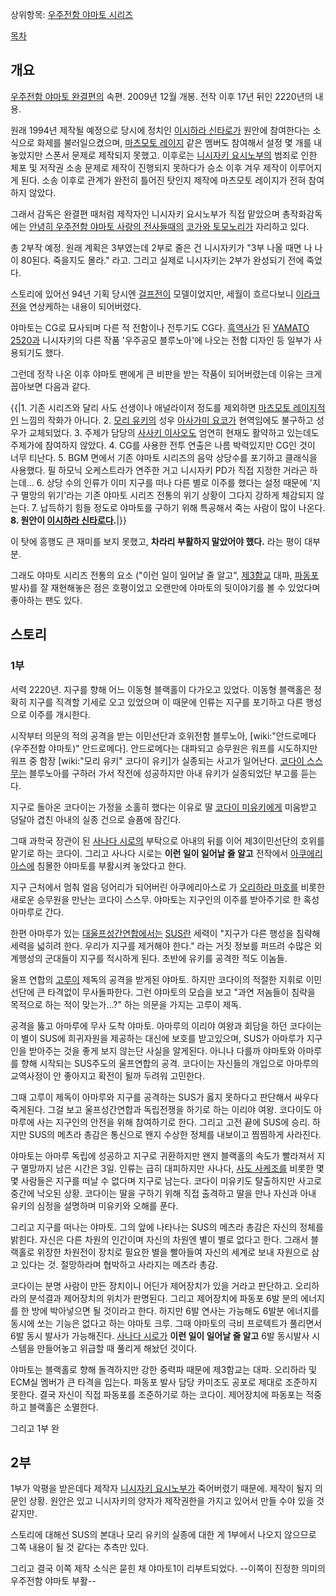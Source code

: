상위항목: [[우주전함 야마토 시리즈]]

[[목차]]

== 개요 ==
[[우주전함 야마토 완결편]]의 속편. 2009년 12월 개봉. 전작 이후 17년 뒤인 2220년의 내용.

원래 1994년 제작될 예정으로 당시에 정치인 [[이시하라 신타로]]가 원안에 참여한다는 소식으로 화제를 불러일으켰으며, [[마츠모토 레이지]] 같은 멤버도 참여해서 설정 몇 개를 내놓았지만 스폰서 문제로 제작되지 못했고. 이후로는 [[니시자키 요시노부]]의 범죄로 인한 체포 및 저작권 소송 문제로 제작이 진행되지 못하다가 승소 이후 겨우 제작이 이루어지게 된다. 소송 이후로 관계가 완전히 틀어진 탓인지 제작에 마츠모토 레이지가 전혀 참여하지 않았다.

그래서 감독은 완결편 때처럼 제작자인 니시자키 요시노부가 직접 맡았으며 총작화감독에는 [[안녕히 우주전함 야마토 사랑의 전사들]]때의 [[코가와 토모노리]]가 자리하고 있다. 

총 2부작 예정. 원래 계획은 3부였는데 2부로 줄은 건 니시자키가 "3부 나올 때면 나 나이 80된다. 죽을지도 몰라." 라고. 그리고 실제로 니시자키는 2부가 완성되기 전에 죽었다.

스토리에 있어선 94년 기획 당시엔 [[걸프전]]이 모델이었지만, 세월이 흐르다보니 [[이라크전]]을 연상케하는 내용이 되어버렸다.

야마토는 CG로 묘사되며 다른 적 전함이나 전투기도 CG다. [[흑역사]]가 된 [[YAMATO 2520]]과 니시자키의 다른 작품 '우주공모 블루노아'에 나오는 전함 디자인 등 일부가 사용되기도 했다.

그런데 정작 나온 이후 야마토 팬에게 큰 비판을 받는 작품이 되어버렸는데 이유는 크게 꼽아보면 다음과 같다.

{{|1. 기존 시리즈와 달리 사도 선생이나 애널라이저 정도를 제외하면 [[마츠모토 레이지]]적인 느낌의 작화가 아니다.
2. [[모리 유키]]의 성우 [[아사가미 요코]]가 현역임에도 불구하고 성우가 교체되었다. 
3. 주제가 담당의 [[사사키 이사오]]도 엄연히 현재도 활약하고 있는데도 주제가에 참여하지 않았다.
4. CG를 사용한 전투 연출은 나름 박력있지만 CG인 것이 너무 티난다.
5. BGM 면에서 기존 야마토 시리즈의 음악 상당수를 포기하고 클래식을 사용했다. 필 하모닉 오케스트라가 연주한 거고 니시자키 PD가 직접 지정한 거라곤 하는데...
6. 상당 수의 인류가 이미 지구를 떠나 다른 별로 이주를 했다는 설정 때문에 '지구 멸망의 위기'라는 기존 야마토 시리즈 전통의 위기 상황이 그다지 강하게 체감되지 않는다.
7. 납득하기 힘들 정도로 야마토를 구하기 위해 특공해서 죽는 사람이 많이 나온다.
'''8. 원안이 [[이시하라 신타로]]다.'''|}}

이 탓에 흥행도 큰 재미를 보지 못했고, '''차라리 부활하지 말았어야 했다.''' 라는 평이 대부분.

그래도 야마토 시리즈 전통의 요소 ("이런 일이 일어날 줄 알고", [[제3함교]] 대파, [[파동포]] 발사)를 잘 재현해놓은 점은 호평이었고 오랜만에 야마토의 뒷이야기를 볼 수 있었다며 좋아하는 팬도 있다.

== 스토리 ==
=== 1부 ===
서력 2220년. 지구를 향해 어느 이동형 블랙홀이 다가오고 있었다. 이동형 블랙홀은 정확히 지구를 직격할 기세로 오고 있었으며 이 때문에 인류는 지구를 포기하고 다른 행성으로 이주를 개시한다.

시작부터 의문의 적의 공격을 받는 이민선단과 호위전함 블루노아, [wiki:"안드로메다(우주전함 야마토)" 안드로메다]. 안드로메다는 대파되고 승무원은 워프를 시도하지만 워프 중 함장 [wiki:"모리 유키" 코다이 유키]가 실종되는 사고가 일어난다. [[코다이 스스무]]는 블루노아를 구하러 가서 작전에 성공하지만 아내 유키가 실종되었단 부고를 듣는다.

지구로 돌아온 코다이는 가정을 소홀히 했다는 이유로 딸 [[코다이 미유키]]에게 미움받고 덩달아 겹친 아내의 실종 건으로 슬픔에 잠긴다.

그때 과학국 장관이 된 [[사나다 시로]]의 부탁으로 아내의 뒤를 이어 제3이민선단의 호위를 맡기로 하는 코다이. 그리고 사나다 시로는 '''이런 일이 일어날 줄 알고''' 전작에서 [[아쿠에리아스]]에 침몰한 야마토를 부활시켜 놓았다고 한다.

지구 근처에서 멈춰 얼음 덩어리가 되어버린 아쿠에리아스로 가 [[오리하라 마호]]를 비롯한 새로운 승무원을 만난는 코다이 스스무. 야마토는 지구인의 이주를 받아주기로 한 혹성 아마루로 간다.

한편 아마루가 있는 [[대울프성간연합]]에서는 [[SUS]]란 세력이 "지구가 다른 행성을 침략해 세력을 넓히려 한다. 우리가 지구를 제거해야 한다." 라는 거짓 정보를 퍼뜨려 수많은 외계행성의 군대들이 지구를 적시하게 된다. 초반에 유키를 공격한 적도 이놈들.

울프 연합의 [[고루이]] 제독의 공격을 받게된 야마토. 하지만 코다이의 적절한 지휘로 이민선단에 큰 타격없이 무사돌파한다. 그런 야마토의 모습을 보고 "과연 저놈들이 침략을 목적으로 하는 적이 맞는가...?" 하는 의문을 가지는 고루이 제독.

공격을 뚫고 아마루에 무사 도착 야마토. 아마루의 이리야 여왕과 회담을 하던 코다이는 이 별이 SUS에 희귀자원을 제공하는 대신에 보호를 받고있으며, SUS가 아마루가 지구인을 받아주는 것을 좋게 보지 않는단 사실을 알게된다. 아니나 다를까 야마토와 아마루를 향해 시작되는 SUS주도의 울프연합의 공격. 코다이는 자신들의 개입으로 아마루의 교역사정이 안 좋아지고 확전이 될까 두려워 고민한다.

그때 고루이 제독이 아마루와 지구를 공격하는 SUS가 옳지 못하다고 판단해서 싸우다 죽게된다. 그걸 보고 울프성간연합과 독립전쟁을 하기로 하는 이리야 여왕. 코다이도 아마루에 사는 지구인의 안전을 위해 참여하기로 한다. 그리고 고전 끝에 SUS에 승리. 하지만 SUS의 메츠라 총감은 통신으로 왠지 수상한 정체를 내보이고 찜찜하게 사라진다.

야마토는 아마루 독립에 성공하고 지구로 귀환하지만 왠지 블랙홀의 속도가 빨라져서 지구 멸망까지 남은 시간은 3일. 인류는 급히 대피하지만 사나다, [[사도 사케조]]를 비롯한 몇몇 사람들은 지구를 떠날 수 없다며 지구로 남는다. 코다이 미유키도 탈출하지만 사고로 중간에 낙오된 상황. 코다이는 딸을 구하기 위해 직접 출격하고 딸을 만나 자신과 아내 유키의 심정을 설명하며 미유키와 오해를 푼다.

그리고 지구를 떠나는 야마토. 그의 앞에 나타나는 SUS의 메츠라 총감은 자신의 정체를 밝힌다. 자신은 다른 차원의 인간이며 자신의 차원엔 별이 별로 없다고 한다. 그래서 블랙홀로 위장한 차원전이 장치로 필요한 별을 빨아들여 자신의 세계로 보내 자원으로 삼고 있다는 것. 절망하라며 협박하고 사라지는 메츠라 총감.

코다이는 분명 사람이 만든 장치이니 어딘가 제어장치가 있을 거라고 판단하고. 오리하라의 분석결과 제어장치의 위치가 판명된다. 그리고 제어장치에 파동포 6발 분의 에너지를 한 방에 박아넣으면 될 것이라고 한다. 하지만 6발 연사는 가능해도 6발분 에너지를 동시에 쏘는 기능은 없다고 하는 야마토 크루. 그때 야마토의 극비 프로텍트가 풀리면서 6발 동시 발사가 가능해진다. [[사나다 시로]]가 '''이런 일이 일어날 줄 알고''' 6발 동시발사 시스템을 만들어놓고 위급할 때 풀리게 해놨던 것이다.

야마토는 블랙홀로 향해 돌격하지만 강한 중력파 때문에 제3함교는 대파. 오리하라 및 ECM실 멤버가 큰 타격을 입는다. 파동포 발사 담당 카미조도 공포로 제대로 조준하지 못한다. 결국 자신이 직접 파동포를 조준하기로 하는 코다이. 제어장치에 파동포는 적중하고 블랙홀은 소멸한다.

그리고 1부 완

== 2부 ==
1부가 악평을 받은데다 제작자 [[니시자키 요시노부]]가 죽어버렸기 때문에. 제작이 될지 의문인 상황. 원안은 있고 니시자키의 양자가 제작권한을 가지고 있어서 만들 수야 있을 것 같지만.

스토리에 대해선 SUS의 본대나 모리 유키의 실종에 대한 게 1부에서 나오지 않으므로 그쪽 내용이 될 것 같다는 추측만 있다.

그리고 결국 이쪽 제작 소식은 묻힌 채 야마토1이 리부트되었다. --이쪽이 진정한 의미의 우주전함 야마토 부활--
